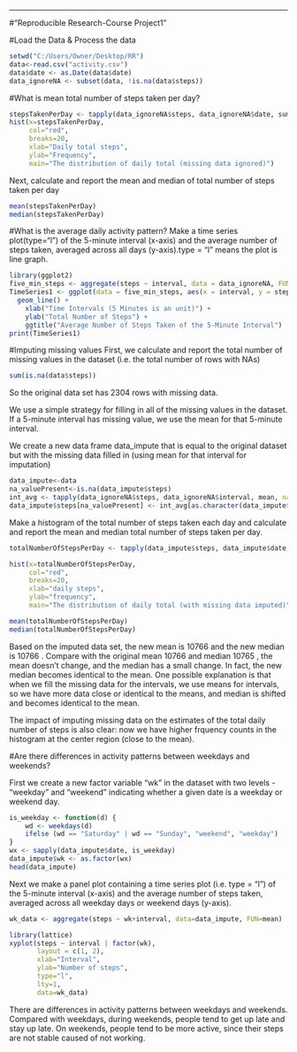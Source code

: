 ---
#"Reproducible Research-Course Project1"

#Load the Data & Process the data

```r
setwd("C:/Users/Owner/Desktop/RR")
data<-read.csv("activity.csv")
data$date <- as.Date(data$date)
data_ignoreNA <- subset(data, !is.na(data$steps)) 

```
#What is mean total number of steps taken per day?
```r
stepsTakenPerDay <- tapply(data_ignoreNA$steps, data_ignoreNA$date, sum, na.rm=TRUE) 
hist(x=stepsTakenPerDay,
     col="red",
     breaks=20,
     xlab="Daily total steps",
     ylab="Frequency",
     main="The distribution of daily total (missing data ignored)")
```

Next, calculate and report the mean and median of total number of steps taken per day

```r
mean(stepsTakenPerDay)
median(stepsTakenPerDay)
```

#What is the average daily activity pattern?
Make a time series plot(type="l") of the 5-minute interval (x-axis) and the average number of steps taken, averaged across all days (y-axis).type = "l" means the plot is line graph.

```r
library(ggplot2)
five_min_steps <- aggregate(steps ~ interval, data = data_ignoreNA, FUN =mean)
TimeSeries1 <- ggplot(data = five_min_steps, aes(x = interval, y = steps)) + 
  geom_line() +
    xlab("Time Intervals (5 Minutes is an unit)") + 
    ylab("Total Number of Steps") +
    ggtitle("Average Number of Steps Taken of the 5-Minute Interval")
print(TimeSeries1)
```

#Imputing missing values
First, we calculate and report the total number of missing values in the dataset (i.e. the total number of rows with NAs)
```r
sum(is.na(data$steps))
```
So the original data set has 2304 rows with missing data.

We use a simple strategy for filling in all of the missing values in the dataset. If a 5-minute interval has missing value, we use the mean for that 5-minute interval.

We create a new data frame data_impute that is equal to the original dataset but with the missing data filled in (using mean for that interval for imputation)
```r
data_impute<-data
na_valuePresent<-is.na(data_impute$steps)
int_avg <- tapply(data_ignoreNA$steps, data_ignoreNA$interval, mean, na.rm=TRUE)
data_impute$steps[na_valuePresent] <- int_avg[as.character(data_impute$interval[na_valuePresent])]
```
Make a histogram of the total number of steps taken each day and calculate and report the mean and median total number of steps taken per day.
```r
totalNumberOfStepsPerDay <- tapply(data_impute$steps, data_impute$date, sum, na.rm=TRUE)

hist(x=totalNumberOfStepsPerDay,
     col="red",
     breaks=20,
     xlab="daily steps",
     ylab="frequency",
     main="The distribution of daily total (with missing data imputed)")
```

```r
mean(totalNumberOfStepsPerDay)
median(totalNumberOfStepsPerDay)
```
Based on the imputed data set, the new mean is 10766 and the new median is 10766 . Compare with the original mean 10766 and median 10765 , the mean doesn't change, and the median has a small change. In fact, the new median becomes identical to the mean. One possible explanation is that when we fill the missing data for the intervals, we use means for intervals, so we have more data close or identical to the means, and median is shifted and becomes identical to the mean.

The impact of imputing missing data on the estimates of the total daily number of steps is also clear: now we have higher frquency counts in the histogram at the center region (close to the mean).

#Are there differences in activity patterns between weekdays and weekends?

First we create a new factor variable "wk" in the dataset with two levels - "weekday" and "weekend" indicating whether a given date is a weekday or weekend day.

```r
is_weekday <- function(d) {
    wd <- weekdays(d)
    ifelse (wd == "Saturday" | wd == "Sunday", "weekend", "weekday")
}
wx <- sapply(data_impute$date, is_weekday)
data_impute$wk <- as.factor(wx)
head(data_impute)
```

Next we make a panel plot containing a time series plot (i.e. type = "l") of the 5-minute interval (x-axis) and the average number of steps taken, averaged across all weekday days or weekend days (y-axis).

```r
wk_data <- aggregate(steps ~ wk+interval, data=data_impute, FUN=mean)

library(lattice)
xyplot(steps ~ interval | factor(wk),
       layout = c(1, 2),
       xlab="Interval",
       ylab="Number of steps",
       type="l",
       lty=1,
       data=wk_data)
```


There are differences in activity patterns between weekdays and weekends. Compared with weekdays, during weekends, people tend to get up late and stay up late. On weekends, people tend to be more active, since their steps are not stable caused of not working.

